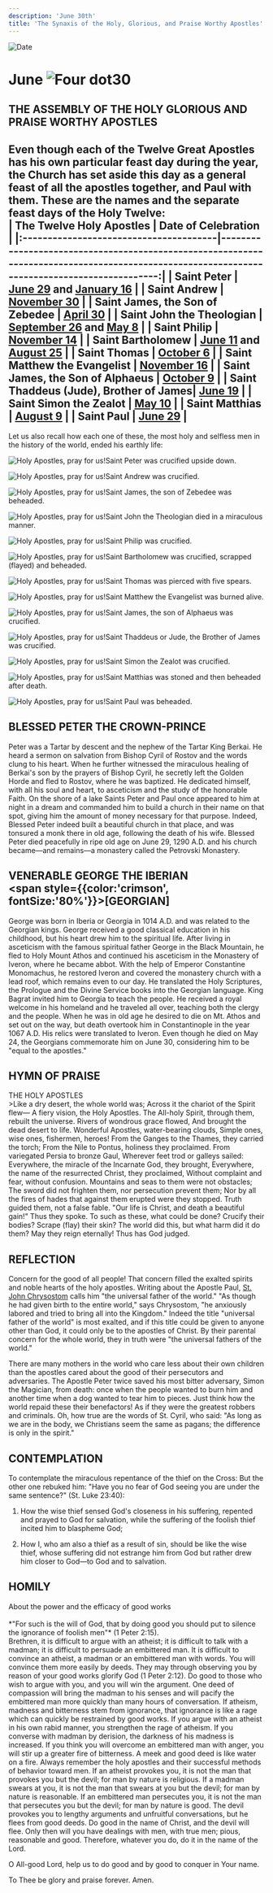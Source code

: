 ```yaml
---
description: 'June 30th'
title: 'The Synaxis of the Holy, Glorious, and Praise Worthy Apostles'
---
```


<RunningHead />
<Image src="/title-imprint.png" height={68} width={50} alt="Date" className="title-imprint"/>

# <div id="date">June <Image className="four-dot" src="/four-dot.png" height={15} width={15} alt="Four dot" />30</div>

## THE ASSEMBLY OF THE HOLY GLORIOUS AND PRAISE WORTHY APOSTLES

Even though each of the Twelve Great Apostles has his own particular feast day during the year, the Church has set aside this day as a general feast of all the apostles together, and Paul with them. These are the names and the separate feast days of the Holy Twelve:
<br />
| The Twelve Holy Apostles               | Date of Celebration                                                                                                                         |
|:---------------------------------------|--------------------------------------------------------------------------------------------------------------------------------------------:|
| Saint Peter                            | [June 29](/june/29th#the-holy-apostle-peter) and [January 16](/january/16th#saint-peter-the-apostlethe-chains-of-st-peter)                  |
| Saint Andrew                           | [November 30](/november/30th)                                                                       |
| Saint James, the Son of Zebedee        | [April 30](/april/30th#the-holy-apostle-james)                                                                                              |
| Saint John the Theologian              | [September 26](/september/26th#saint-john-the-theologian-apostle-and-evangelist) and [May 8](/may/8th#the-holy-apostle-and-evangelist-john) |
| Saint Philip                           | [November 14](/november/14th#the-holy-apostle-philip)                                                                                       |
| Saint Bartholomew                      | [June 11](/june/11th#the-holy-apostle-bartholomew) and [August 25](/august/25th#the-holy-apostle-bartholomew)                               |
| Saint Thomas                           | [October 6](/october/6th#the-holy-apostle-thomas)                                                                                           |
| Saint Matthew the Evangelist           | [November 16](/november/16th#the-holy-apostle-matthew-the-evangelist)                                                                       |
| Saint James, the Son of Alphaeus       | [October 9](/october/9th#the-holy-apostle-james)                                                                                            |
| Saint Thaddeus (Jude), Brother of James| [June 19](/june/19th#the-holy-apostle-judethaddeus)                                                                                         |
| Saint Simon the Zealot                 | [May 10](/may/10th#the-holy-apostle-simon-the-zealot)                                                                                       |
| Saint Matthias                         | [August 9](/august/9th#the-holy-apostle-matthias)                                                                                           |
| Saint Paul                             | [June 29](/june/29th#the-holy-apostle-paul)                                                                                                 |
----------------------------------------------------------------------------------------------------------------------------------------------------------------------------------------

Let us also recall how each one of these, the most holy and selfless men in the history of the world, ended his earthly life:

<Image className="four-dot" src="/four-dot.png" height={15} width={15} alt="Holy Apostles, pray for us!" />Saint Peter was crucified upside down.

<Image className="four-dot" src="/four-dot.png" height={15} width={15} alt="Holy Apostles, pray for us!" />Saint Andrew was crucified.

<Image className="four-dot" src="/four-dot.png" height={15} width={15} alt="Holy Apostles, pray for us!" />Saint James, the son of Zebedee was beheaded.

<Image className="four-dot" src="/four-dot.png" height={15} width={15} alt="Holy Apostles, pray for us!" />Saint John the Theologian died in a miraculous manner.

<Image className="four-dot" src="/four-dot.png" height={15} width={15} alt="Holy Apostles, pray for us!" />Saint Philip was crucified.

<Image className="four-dot" src="/four-dot.png" height={15} width={15} alt="Holy Apostles, pray for us!" />Saint Bartholomew was crucified, scrapped (flayed) and beheaded.

<Image className="four-dot" src="/four-dot.png" height={15} width={15} alt="Holy Apostles, pray for us!" />Saint Thomas was pierced with five spears.

<Image className="four-dot" src="/four-dot.png" height={15} width={15} alt="Holy Apostles, pray for us!" />Saint Matthew the Evangelist was burned alive.

<Image className="four-dot" src="/four-dot.png" height={15} width={15} alt="Holy Apostles, pray for us!" />Saint James, the son of Alphaeus was crucified.

<Image className="four-dot" src="/four-dot.png" height={15} width={15} alt="Holy Apostles, pray for us!" />Saint Thaddeus or Jude, the Brother of James was crucified.

<Image className="four-dot" src="/four-dot.png" height={15} width={15} alt="Holy Apostles, pray for us!" />Saint Simon the Zealot was crucified.

<Image className="four-dot" src="/four-dot.png" height={15} width={15} alt="Holy Apostles, pray for us!" />Saint Matthias was stoned and then beheaded after death.

<Image className="four-dot" src="/four-dot.png" height={15} width={15} alt="Holy Apostles, pray for us!" />Saint Paul was beheaded.

## BLESSED PETER THE CROWN-PRINCE

Peter was a Tartar by descent and the nephew of the Tartar King Berkai. He heard a sermon on salvation from Bishop Cyril of Rostov and the words clung to his heart. When he further witnessed the miraculous healing of Berkai's son by the prayers of Bishop Cyril, he secretly left the Golden Horde and fled to Rostov, where he was baptized. He dedicated himself, with all his soul and heart, to asceticism and the study of the honorable Faith. On the shore of a lake Saints Peter and Paul once appeared to him at night in a dream and commanded him to build a church in their name on that spot, giving him the amount of money necessary for that purpose. Indeed, Blessed Peter indeed built a beautiful church in that place, and was tonsured a monk there in old age, following the death of his wife. Blessed Peter died peacefully in ripe old age on June 29, 1290 A.D. and his church became—and remains—a monastery called the Petrovski Monastery.

## VENERABLE GEORGE THE IBERIAN <br /><span style={{color:'crimson', fontSize:'80%'}}>[GEORGIAN]</span>

George was born in Iberia or Georgia in 1014 A.D. and was related to the Georgian kings. George received a good classical education in his childhood, but his heart drew him to the spiritual life. After living in asceticism with the famous spiritual father George in the Black Mountain, he fled to Holy Mount Athos and continued his asceticism in the Monastery of Iveron, where he became abbot. With the help of Emperor Constantine Monomachus, he restored Iveron and covered the monastery church with a lead roof, which remains even to our day. He translated the Holy Scriptures, the Prologue and the Divine Service books into the Georgian language. King Bagrat invited him to Georgia to teach the people. He received a royal welcome in his homeland and he traveled all over, teaching both the clergy and the people. When he was in old age he desired to die on Mt. Athos and set out on the way, but death overtook him in Constantinople in the year 1067 A.D. His relics were translated to Iveron. Even though he died on May 24, the Georgians commemorate him on June 30, considering him to be "equal to the apostles."


## HYMN OF PRAISE
<div style={{textAlign:'center', color:'crimson', fontWeight:'bold'}}>
THE HOLY APOSTLES
</div>
>Like a dry desert, the whole world was;  
Across it the chariot of the Spirit flew—  
A fiery vision, the Holy Apostles.  
The All-holy Spirit, through them, rebuilt the universe.  
Rivers of wondrous grace flowed,  
And brought the dead desert to life.  
Wonderful Apostles, water-bearing clouds,  
Simple ones, wise ones, fishermen, heroes!  
From the Ganges to the Thames, they carried the torch;  
From the Nile to Pontus, holiness they proclaimed.  
From variegated Persia to bronze Gaul,  
Wherever feet trod or galleys sailed:  
Everywhere, the miracle of the Incarnate God, they brought,  
Everywhere, the name of the resurrected Christ, they proclaimed,  
Without complaint and fear, without confusion.  
Mountains and seas to them were not obstacles;  
The sword did not frighten them, nor persecution prevent them;  
Nor by all the fires of hades that against them erupted were they stopped.  
Truth guided them, not a false fable.  
"Our life is Christ, and death a beautiful gain!"  
Thus they spoke. To such as these, what could be done?  
Crucify their bodies? Scrape (flay) their skin?  
The world did this, but what harm did it do them?  
May they reign eternally! Thus has God judged.  

## REFLECTION

Concern for the good of all people! That concern filled the exalted spirits and noble hearts of the holy apostles. Writing about the Apostle Paul, [St. John Chrysostom](/november/13th) calls him "the universal father of the world." "As though he had given birth to the entire world," says Chrysostom, "he anxiously labored and tried to bring all into the Kingdom." Indeed the title "universal father of the world" is most exalted, and if this title could be given to anyone other than God, it could only be to the apostles of Christ. By their parental concern for the whole world, they in truth were "the universal fathers of the world."

There are many mothers in the world who care less about their own children than the apostles cared about the good of their persecutors and adversaries. The Apostle Peter twice saved his most bitter adversary, Simon the Magician, from death: once when the people wanted to burn him and another time when a dog wanted to tear him to pieces. Just think how the world repaid these their benefactors! As if they were the greatest robbers and criminals. Oh, how true are the words of St. Cyril, who said: "As long as we are in the body, we Christians seem the same as pagans; the difference is only in the spirit."


## CONTEMPLATION

To contemplate the miraculous repentance of the thief on the Cross: But the other one rebuked him: "Have you no fear of God seeing you are under the same sentence?" (St. Luke 23:40):

1. How the wise thief sensed God's closeness in his suffering, repented and prayed to God for salvation, while the suffering of the foolish thief incited him to blaspheme God;

2. How I, who am also a thief as a result of sin, should be like the wise thief, whose suffering did not estrange him from God but rather drew him closer to God—to God and to salvation.


## HOMILY
<div style={{textAlign:'center', color:'crimson', fontWeight:'bold'}}>
About the power and the efficacy of good works
</div>
<br />
<div style={{textAlign:'right'}}>
*"For such is the will of God, that by doing good you should put to silence the ignorance of foolish men"* (1 Peter 2:15).
</div>
Brethren, it is difficult to argue with an atheist; it is difficult to talk with a madman; it is difficult to persuade an embittered man. It is difficult to convince an atheist, a madman or an embittered man with words. You will convince them more easily by deeds. They may through observing you by reason of your good works glorify God (1 Peter 2:12). Do good to those who wish to argue with you, and you will win the argument. One deed of compassion will bring the madman to his senses and will pacify the embittered man more quickly than many hours of conversation. If atheism, madness and bitterness stem from ignorance, that ignorance is like a rage which can quickly be restrained by good works. If you argue with an atheist in his own rabid manner, you strengthen the rage of atheism. If you converse with madman by derision, the darkness of his madness is increased. If you think you will overcome an embittered man with anger, you will stir up a greater fire of bitterness. A meek and good deed is like water on a fire. Always remember the holy apostles and their successful methods of behavior toward men. If an atheist provokes you, it is not the man that provokes you but the devil; for man by nature is religious. If a madman swears at you, it is not the man that swears at you but the devil; for man by nature is reasonable. If an embittered man persecutes you, it is not the man that persecutes you but the devil; for man by nature is good. The devil provokes you to lengthy arguments and unfruitful conversations, but he flees from good deeds. Do good in the name of Christ, and the devil will flee. Only then will you have dealings with men, with true men; pious, reasonable and good. Therefore, whatever you do, do it in the name of the Lord.

O All-good Lord, help us to do good and by good to conquer in Your name.

To Thee be glory and praise forever. Amen.